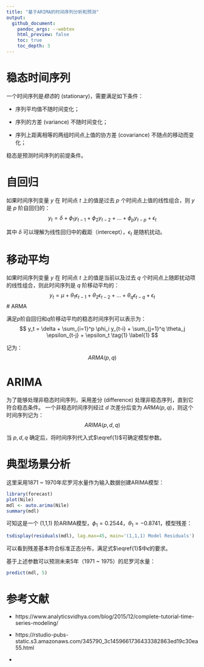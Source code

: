 ```yaml
---
title: "基于ARIMA的时间序列分析和预测"
output:
  github_document:
    pandoc_args: --webtex
    html_preview: false
    toc: true
    toc_depth: 3
---
```


# 稳态时间序列

一个时间序列是*稳态*的 (stationary)，需要满足如下条件：

* 序列平均值不随时间变化；

* 序列的方差 (variance) 不随时间变化；

* 序列上距离相等的两组时间点上值的协方差 (covariance) 不随点的移动而变化；

稳态是预测时间序列的前提条件。

# 自回归

如果时间序列变量 $y$ 在 时间点 $t$ 上的值是过去 $p$ 个时间点上值的线性组合，则 $y$ 是 $p$ 阶自回归的：
$$
y_t = \delta + \phi_1 y_{t-1} + \phi_2 y_{t-2} + \dots + \phi_p y_{t-p} + \epsilon_t
$$

其中 $\delta$ 可以理解为线性回归中的截距（intercept），$\epsilon_t$ 是随机扰动。

# 移动平均

如果时间序列变量 $y$ 在 时间点 $t$ 上的值是当前以及过去 $q$ 个时间点上随即扰动项的线性组合，则此时间序列是 $q$ 阶移动平均的：
$$
y_t = \mu + \theta_1 \epsilon_{t-1} + \theta_2 \epsilon_{t-2} + \dots + \theta_q \epsilon_{t-q} + \epsilon_t
$$
# ARMA

满足$p$阶自回归和$q$阶移动平均的稳态时间序列可以表示为：
$$
y_t = \delta + \sum_{i=1}^p \phi_i y_{t-i} + \sum_{j=1}^q \theta_j \epsilon_{t-j} + \epsilon_t \tag{1} \label{1}
$$

记为：
$$
ARMA(p, q)
$$

# ARIMA

为了能够处理非稳态时间序列，采用差分 (difference) 处理非稳态序列，直到它符合稳态条件。
一个非稳态时间序列经过 $d$ 次差分后变为 $ARMA(p, q)$，则这个时间序列记为：
$$
ARIMA(p, d, q)
$$

当 $p, d, q$ 确定后，将时间序列代入式$\eqref{1}$可确定模型参数。

# 典型场景分析

这里采用1871 ~ 1970年尼罗河水量作为输入数据创建ARIMA模型：

```r
library(forecast)
plot(Nile)
mdl <- auto.arima(Nile)
summary(mdl)
```

可知这是一个 (1,1,1) 阶ARIMA模型，$\phi_1 = 0.2544$，$\theta_1 = -0.8741$，模型残差：
```r
tsdisplay(residuals(mdl), lag.max=45, main='(1,1,1) Model Residuals')
```

可以看到残差基本符合标准正态分布，满足式$\eqref{1}$中$\epsilon$的要求。

基于上述参数可以预测未来5年（1971 ~ 1975）的尼罗河水量：
```r
predict(mdl, 5)
```


# 参考文献

* https://www.analyticsvidhya.com/blog/2015/12/complete-tutorial-time-series-modeling/

* https://rstudio-pubs-static.s3.amazonaws.com/345790_3c1459661736433382863ed19c30ea55.html

* 